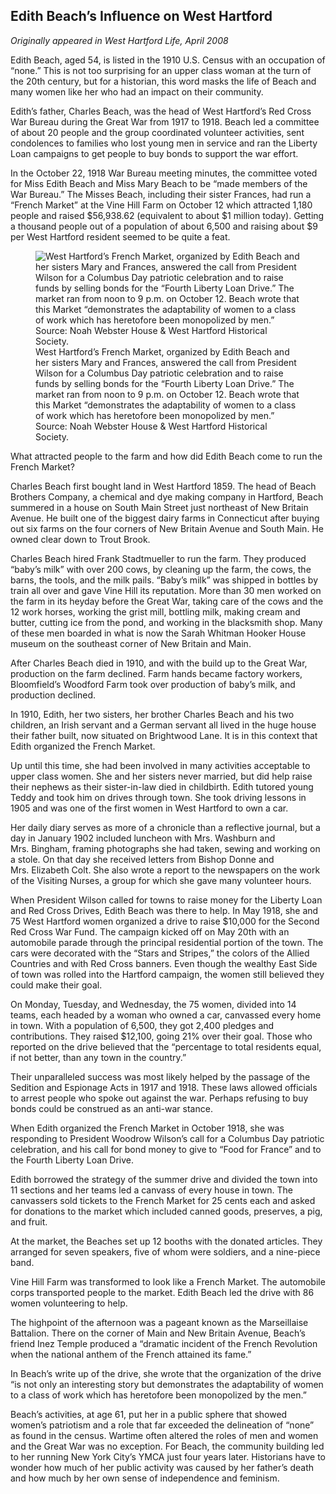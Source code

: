 ## Edith Beach’s Influence on West Hartford {-}

*Originally appeared in West Hartford Life, April 2008*

Edith Beach, aged 54, is listed in the 1910 U.S. Census with an occupation of “none.” This is not too surprising for an upper class woman at the turn of the 20th century, but for a historian, this word masks the life of Beach and many women like her who had an impact on their community.

Edith’s father, Charles Beach, was the head of West Hartford’s Red Cross War Bureau during the Great War from 1917 to 1918. Beach led a committee of about 20 people and the group coordinated volunteer activities, sent condolences to families who lost young men in service and ran the Liberty Loan campaigns to get people to buy bonds to support the war effort.

In the October 22, 1918 War Bureau meeting minutes, the committee voted for Miss Edith Beach and Miss Mary Beach to be “made members of the War Bureau.” The Misses Beach, including their sister Frances, had run a “French Market” at the Vine Hill Farm on October 12 which attracted 1,180 people and raised $56,938.62 (equivalent to about $1 million today). Getting a thousand people out of a population of about 6,500 and raising about $9 per West Hartford resident seemed to be quite a feat.

![West Hartford’s French Market, organized by Edith Beach and her sisters Mary and Frances, answered the call from President Wilson for a Columbus Day patriotic celebration and to raise funds by selling bonds for the “Fourth Liberty Loan Drive.” The market ran from noon to 9 p.m. on October 12. Beach wrote that this Market “demonstrates the adaptability of women to a class of work which has heretofore been monopolized by men.” Source: Noah Webster House & West Hartford Historical Society.](images/06-edith-beach.jpg)

What attracted people to the farm and how did Edith Beach come to run the French Market?

Charles Beach first bought land in West Hartford 1859. The head of Beach Brothers Company, a chemical and dye making company in Hartford, Beach summered in a house on South Main Street just northeast of New Britain Avenue. He built one of the biggest dairy farms in Connecticut after buying out six farms on the four corners of New Britain Avenue and South Main. He owned clear down to Trout Brook.

Charles Beach hired Frank Stadtmueller to run the farm. They produced “baby’s milk” with over 200 cows, by cleaning up the farm, the cows, the barns, the tools, and the milk pails. “Baby’s milk” was shipped in bottles by train all over and gave Vine Hill its reputation. More than 30 men worked on the farm in its heyday before the Great War, taking care of the cows and the 12 work horses, working the grist mill, bottling milk, making cream and butter, cutting ice from the pond, and working in the blacksmith shop. Many of these men boarded in what is now the Sarah Whitman Hooker House museum on the southeast corner of New Britain and Main.

After Charles Beach died in 1910, and with the build up to the Great War, production on the farm declined. Farm hands became factory workers, Bloomfield’s Woodford Farm took over production of baby’s milk, and production declined.

In 1910, Edith, her two sisters, her brother Charles Beach and his two children, an Irish servant and a German servant all lived in the huge house their father built, now situated on Brightwood Lane. It is in this context that Edith organized the French Market.

Up until this time, she had been involved in many activities acceptable to upper class women. She and her sisters never married, but did help raise their nephews as their sister-in-law died in childbirth. Edith tutored young Teddy and took him on drives through town. She took driving lessons in 1905 and was one of the first women in West Hartford to own a car.

Her daily diary serves as more of a chronicle than a reflective journal, but a day in January 1902 included luncheon with Mrs. Washburn and Mrs. Bingham, framing photographs she had taken, sewing and working on a stole. On that day she received letters from Bishop Donne and Mrs. Elizabeth Colt. She also wrote a report to the newspapers on the work of the Visiting Nurses, a group for which she gave many volunteer hours.

When President Wilson called for towns to raise money for the Liberty Loan and Red Cross Drives, Edith Beach was there to help. In May 1918, she and 75 West Hartford women organized a drive to raise $10,000 for the Second Red Cross War Fund. The campaign kicked off on May 20th with an automobile parade through the principal residential portion of the town. The cars were decorated with the “Stars and Stripes,” the colors of the Allied Countries and with Red Cross banners. Even though the wealthy East Side of town was rolled into the Hartford campaign, the women still believed they could make their goal.

On Monday, Tuesday, and Wednesday, the 75 women, divided into 14 teams, each headed by a woman who owned a car, canvassed every home in town. With a population of 6,500, they got 2,400 pledges and contributions. They raised $12,100, going 21% over their goal. Those who reported on the drive believed that the “percentage to total residents equal, if not better, than any town in the country.”

Their unparalleled success was most likely helped by the passage of the Sedition and Espionage Acts in 1917 and 1918. These laws allowed officials to arrest people who spoke out against the war. Perhaps refusing to buy bonds could be construed as an anti-war stance.

When Edith organized the French Market in October 1918, she was responding to President Woodrow Wilson’s call for a Columbus Day patriotic celebration, and his call for bond money to give to “Food for France” and to the Fourth Liberty Loan Drive.

Edith borrowed the strategy of the summer drive and divided the town into 11 sections and her teams led a canvass of every house in town. The canvassers sold tickets to the French Market for 25 cents each and asked for donations to the market which included canned goods, preserves, a pig, and fruit.

At the market, the Beaches set up 12 booths with the donated articles. They arranged for seven speakers, five of whom were soldiers, and a nine-piece band.

Vine Hill Farm was transformed to look like a French Market. The automobile corps transported people to the market. Edith Beach led the drive with 86 women volunteering to help.

The highpoint of the afternoon was a pageant known as the Marseillaise Battalion. There on the corner of Main and New Britain Avenue, Beach’s friend Inez Temple produced a “dramatic incident of the French Revolution when the national anthem of the French attained its fame.”

In Beach’s write up of the drive, she wrote that the organization of the drive “is not only an interesting story but demonstrates the adaptability of women to a class of work which has heretofore been monopolized by the men.”

Beach’s activities, at age 61, put her in a public sphere that showed women’s patriotism and a role that far exceeded the delineation of “none” as found in the census. Wartime often altered the roles of men and women and the Great War was no exception. For Beach, the community building led to her running New York City’s YMCA just four years later. Historians have to wonder how much of her public activity was caused by her father’s death and how much by her own sense of independence and feminism.
